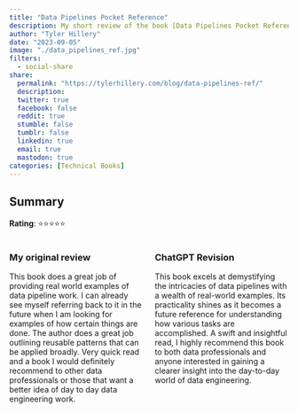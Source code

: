 ```yaml
---
title: "Data Pipelines Pocket Reference"
description: My short review of the book [Data Pipelines Pocket Reference](https://a.co/d/7azt10z) by James Densmore.
author: "Tyler Hillery"
date: "2023-09-05"
image: "./data_pipelines_ref.jpg"
filters:
  - social-share
share:
  permalink: "https://tylerhillery.com/blog/data-pipelines-ref/"
  description:
  twitter: true
  facebook: false
  reddit: true
  stumble: false
  tumblr: false
  linkedin: true
  email: true
  mastodon: true
categories: [Technical Books]
---
```


## Summary

**Rating**: ⭐⭐⭐⭐⭐

:::: {.columns}

::: {.column width="50%"}
### My original review
This book does a great job of providing real world examples of data pipeline work. I can already see myself referring back to it in the future when I am looking for examples of how certain things are done. The author does a great job outlining reusable patterns that can be applied broadly. Very quick read and a book I would definitely recommend to other data professionals or those that want a better idea of day to day data engineering work. 
:::

::: {.column width="50%"}
### ChatGPT Revision
This book excels at demystifying the intricacies of data pipelines with a wealth of real-world examples. Its practicality shines as it becomes a future reference for understanding how various tasks are accomplished. A swift and insightful read, I highly recommend this book to both data professionals and anyone interested in gaining a clearer insight into the day-to-day world of data engineering.
:::

::::


